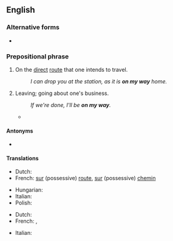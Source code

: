 ==English==

===Alternative forms===
* {{alter|en|OMW|omw}} {{q|on my way}}

===Prepositional phrase===
{{en-PP}}

# On the [[direct]] [[route]] that one intends to travel.
#: ''I can drop you at the station, as it is '''on my way''' home.''
# Leaving; going about one's business.
#: ''If we're done, I'll be '''on my way'''.''
#* {{quote-song|en|year=1972|album=[[w:Paul Simon (album)|Paul Simon]]|author=[[w:Paul Simon|Paul Simon]]|title=[[w:Me and Julio Down by the Schoolyard|Me and Julio Down by the Schoolyard]]|text=Well I'm '''on my way''' / I don't know where I'm going / I'm '''on my way''' / I'm taking my time but I don't know where}}

====Antonyms====
* {{l|en|out of one's way}}

====Translations====
{{trans-top|in the direct route}}
* Dutch: {{t|nl|op zijn weg}}
* French: [[sur]] (possessive) [[route]], [[sur]] (possessive) [[chemin]]
{{trans-mid}}
* Hungarian: {{t|hu|útba esik}}
* Italian: {{t|it|sulla strada per}}
* Polish: {{t+|pl|po drodze}}
{{trans-bottom}}

{{trans-top|leaving}}
* Dutch: {{t|nl|weg zijn }}
* French: {{t+|fr|partir}}, {{qualifier|colloquial}} {{t+|fr|décoller}}
{{trans-mid}}
* Italian: {{t|it|in arrivo}}
{{trans-bottom}}